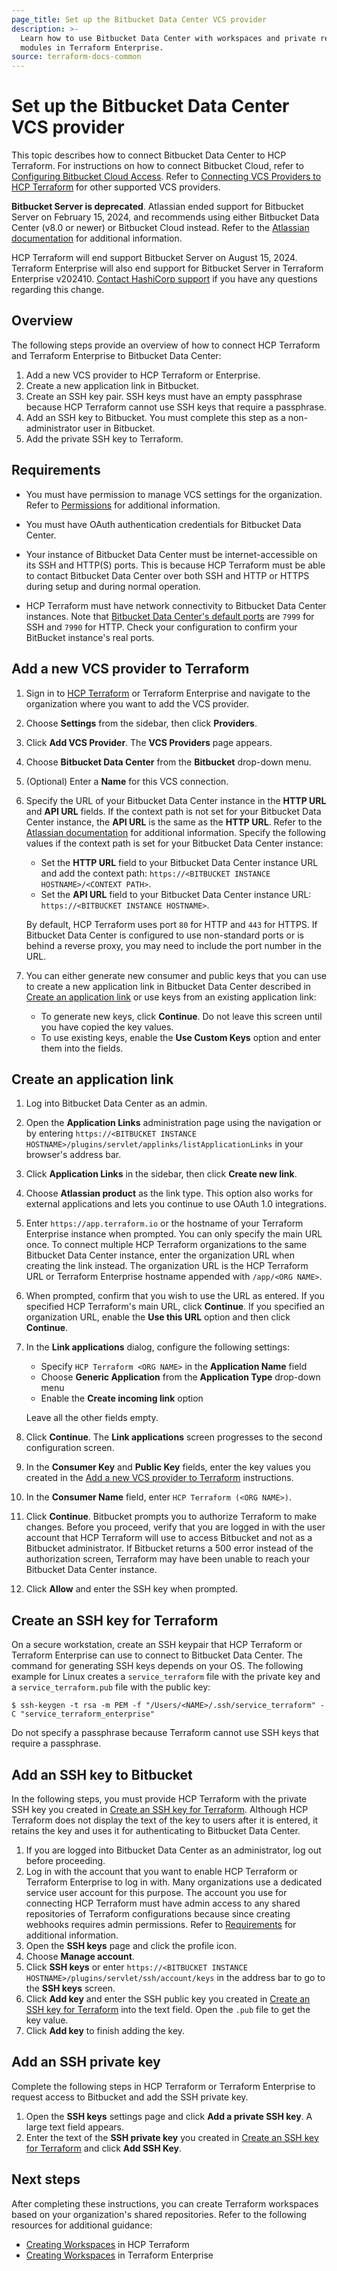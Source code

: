 ```yaml
---
page_title: Set up the Bitbucket Data Center VCS provider
description: >-
  Learn how to use Bitbucket Data Center with workspaces and private registry
  modules in Terraform Enterprise.
source: terraform-docs-common
---
```


# Set up the Bitbucket Data Center VCS provider

This topic describes how to connect Bitbucket Data Center to HCP Terraform. For instructions on how to connect Bitbucket Cloud, refer to [Configuring Bitbucket Cloud Access](/terraform/enterprise/vcs/bitbucket-cloud). Refer to [Connecting VCS Providers to HCP Terraform](/terraform/enterprise/vcs) for other supported VCS providers.

**Bitbucket Server is deprecated**.  Atlassian ended support for Bitbucket Server on February 15, 2024, and recommends using either Bitbucket Data Center (v8.0 or newer) or Bitbucket Cloud instead. Refer to the [Atlassian documentation](https://bitbucket.org/blog/cloud-migration-benefits) for additional information. 

HCP Terraform will end support Bitbucket Server on August 15, 2024. Terraform Enterprise will also end support for Bitbucket Server in Terraform Enterprise v202410. [Contact HashiCorp support](https://support.hashicorp.com/hc/en-us) if you have any questions regarding this change.

## Overview

The following steps provide an overview of how to connect HCP Terraform and Terraform Enterprise to Bitbucket Data Center:

1.  Add a new VCS provider to HCP Terraform or Enterprise.
2.  Create a new application link in Bitbucket.
3.  Create an SSH key pair. SSH keys must have an empty passphrase because HCP Terraform cannot use SSH keys that require a passphrase.
4.  Add an SSH key to Bitbucket. You must complete this step as a non-administrator user in Bitbucket.
5.  Add the private SSH key to Terraform.

## Requirements

-   You must have permission to manage VCS settings for the organization. Refer to [Permissions](/terraform/enterprise/users-teams-organizations/permissions) for additional information. 

[permissions-citation]: #intentionally-unused---keep-for-maintainers

-   You must have OAuth authentication credentials for Bitbucket Data Center.

-   Your instance of Bitbucket Data Center must be internet-accessible on its SSH and HTTP(S) ports. This is because HCP Terraform must be able to contact Bitbucket Data Center over both SSH and HTTP or HTTPS during setup and during normal operation.

-   HCP Terraform must have network connectivity to Bitbucket Data Center instances. Note that [Bitbucket Data Center's default ports](https://confluence.atlassian.com/bitbucketserverkb/which-ports-does-bitbucket-server-listen-on-and-what-are-they-used-for-806029586.html) are `7999` for SSH and `7990` for HTTP. Check your configuration to confirm your BitBucket instance's real ports.

## Add a new VCS provider to Terraform

1.  Sign in to [HCP Terraform](https://app.terraform.io/) or Terraform Enterprise and navigate to the organization where you want to add the VCS provider.

2.  Choose **Settings** from the sidebar, then click **Providers**.

3.  Click **Add VCS Provider**. The **VCS Providers** page appears.

4.  Choose **Bitbucket Data Center** from the **Bitbucket** drop-down menu.

5.  (Optional) Enter a **Name** for this VCS connection.

6.  Specify the URL of your Bitbucket Data Center instance in the **HTTP URL** and **API URL** fields. If the context path is not set for your Bitbucket Data Center instance, the **API URL** is the same as the **HTTP URL**. Refer to the [Atlassian documentation](https://confluence.atlassian.com/bitbucketserver/moving-bitbucket-server-to-a-different-context-path-776640153.html) for additional information. Specify the following values if the context path is set for your Bitbucket Data Center instance:

    -   Set the **HTTP URL** field to your Bitbucket Data Center instance URL and add the context path: `https://<BITBUCKET INSTANCE HOSTNAME>/<CONTEXT PATH>`.
    -   Set the **API URL** field to your Bitbucket Data Center instance URL: `https://<BITBUCKET INSTANCE HOSTNAME>`.

    By default, HCP Terraform uses port `80` for HTTP and `443` for HTTPS. If Bitbucket Data Center is configured to use non-standard ports or is behind a reverse proxy, you may need to include the port number in the URL.

7.  You can either generate new consumer and public keys that you can use to create a new application link in Bitbucket Data Center described in [Create an application link](#create-an-application-link) or use keys from an existing application link:
    -   To generate new keys, click **Continue**. Do not leave this screen until you have copied the key values.
    -   To use existing keys, enable the **Use Custom Keys** option and enter them into the fields.

## Create an application link

1.  Log into Bitbucket Data Center as an admin.

2.  Open the **Application Links** administration page using the navigation or by entering `https://<BITBUCKET INSTANCE HOSTNAME>/plugins/servlet/applinks/listApplicationLinks` in your browser's address bar.

3.  Click **Application Links** in the sidebar, then click **Create new link**.

4.  Choose **Atlassian product** as the link type. This option also works for external applications and lets you continue to use OAuth 1.0 integrations.

5.  Enter `https://app.terraform.io` or the hostname of your Terraform Enterprise instance when prompted. You can only specify the main URL once. To connect multiple HCP Terraform organizations to the same Bitbucket Data Center instance, enter the organization URL when creating the link instead. The organization URL is the HCP Terraform URL or Terraform Enterprise hostname appended with `/app/<ORG NAME>`.

6.  When prompted, confirm that you wish to use the URL as entered. If you specified HCP Terraform's main URL, click **Continue**.  If you specified an organization URL, enable the **Use this URL** option and then click **Continue**.

7.  In the **Link applications** dialog, configure the following settings:

    -   Specify `HCP Terraform <ORG NAME>` in the **Application Name** field
    -   Choose **Generic Application** from the **Application Type** drop-down menu
    -   Enable the **Create incoming link** option

    Leave all the other fields empty.

8.  Click **Continue**. The **Link applications** screen progresses to the second configuration screen.

9.  In the **Consumer Key** and **Public Key** fields, enter the key values you created in the [Add a new VCS provider to Terraform](#add-a-new-vcs-provider-to-terraform) instructions.

10. In the **Consumer Name** field, enter `HCP Terraform (<ORG NAME>)`.

11. Click **Continue**. Bitbucket prompts you to authorize Terraform to make changes. Before you proceed, verify that you are logged in with the user account that HCP Terraform will use to access Bitbucket and not as a Bitbucket administrator. If Bitbucket returns a 500 error instead of the authorization screen, Terraform may have been unable to reach your Bitbucket Data Center instance.

12. Click **Allow**  and enter the SSH key when prompted.

## Create an SSH key for Terraform

On a secure workstation, create an SSH keypair that HCP Terraform or Terraform Enterprise can use to connect to Bitbucket Data Center. The command for generating SSH keys depends on your OS. The following example for Linux creates a `service_terraform` file with the private key and a `service_terraform.pub` file with the public key:

```shell-session
$ ssh-keygen -t rsa -m PEM -f "/Users/<NAME>/.ssh/service_terraform" -C "service_terraform_enterprise"
```

Do not specify a passphrase because Terraform cannot use SSH keys that require a passphrase.

## Add an SSH key to Bitbucket

In the following steps, you must provide HCP Terraform with the private SSH key you created in [Create an SSH key for Terraform](#create-an-ssh-key-for-terraform). Although HCP Terraform does not display the text of the key to users after it is entered, it retains the key and uses it for authenticating to Bitbucket Data Center.

1.  If you are logged into Bitbucket Data Center as an administrator, log out before proceeding.
2.  Log in with the account that you want to enable HCP Terraform or Terraform Enterprise to log in with. Many organizations use a dedicated service user account for this purpose. The account you use for connecting HCP Terraform must have admin access to any shared repositories of Terraform configurations because since creating webhooks requires admin permissions. Refer to [Requirements](#requirements) for additional information.
3.  Open the **SSH keys** page and click the profile icon.
4.  Choose **Manage account**.
5.  Click **SSH keys** or enter `https://<BITBUCKET INSTANCE HOSTNAME>/plugins/servlet/ssh/account/keys` in the address bar to go to the **SSH keys** screen.
6.  Click **Add key** and enter the SSH public key you created in [Create an SSH key for Terraform](#create-an-ssh-key-for-terraform) into the text field. Open the `.pub` file to get the key value.
7.  Click **Add key** to finish adding the key.

## Add an SSH private key

Complete the following steps in HCP Terraform or Terraform Enterprise to request access to Bitbucket and add the SSH private key.

1.  Open the **SSH keys** settings page and click **Add a private SSH key**. A large text field appears.
2.  Enter the text of the **SSH private key** you created in [Create an SSH key for Terraform](#create-an-ssh-key-for-terraform) and click **Add SSH Key**.

## Next steps

After completing these instructions, you can create Terraform workspaces based on your organization's shared repositories. Refer to the following resources for additional guidance:

-   [Creating Workspaces](/terraform/enterprise/workspaces/create) in HCP Terraform
-   [Creating Workspaces](/terraform/enterprise/workspaces/create) in Terraform Enterprise
